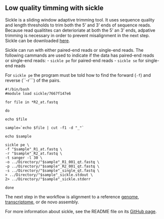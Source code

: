 ## Low quality timming with sickle

Sickle is a sliding window adaptive trimming tool. It uses sequence quality and length thresholds to trim both the 5’ and 3’ ends of sequence reads. Because read qualitites can deterioriate at both the 5' an 3' ends, adpative trimming is necessary in order to prevent misalignment in the next step. Sickle can be downloaded [here][1].

Sickle can run with either paired-end reads or single-end reads. The following cammands are used to indicate if the data has paired-end reads or single-end reads:
- ```sickle pe``` for paired-end reads
- ```sickle se``` for single-end reads

For ```sickle pe``` the program must be told how to find the forward (```-f```) and reverse (``-r```) of the pairs.

```
#!/bin/bash
#module load sickle/7667f147e6

for file in *R2_at.fastq

do

echo $file

sample=`echo $file | cut -f1 -d "_"`

echo $sample

sickle pe \
-f "$sample"_R1_at.fastq \
-r "$sample"_R2_at.fastq \
-t sanger -l 30 \
-o ../Directory/"$sample"_R1_001_qt.fastq \
-p ../Directory/"$sample"_R2_001_qt.fastq \
-s ../Directory/"$sample"_single_qt.fastq \
> ../Directory/"$sample"_sickle.stdout \
2> ../Directory/"$sample"_sickle.stderr

done
```
The next step in the workflow is alignment to a reference [genome][3], [transcriptome][2], or de novo assembly.  

For more information about sickle, see the README file on its [GitHub page][1].

[1]:https://github.com/ucdavis-bioinformatics/sickle
[2]:https://github.com/lkomoro/RNA-Seq-Workflow/blob/master/BWA.Rmd
[3]:https://github.com/lkomoro/RNA-Seq-Workflow/blob/master/tophat.Rmd